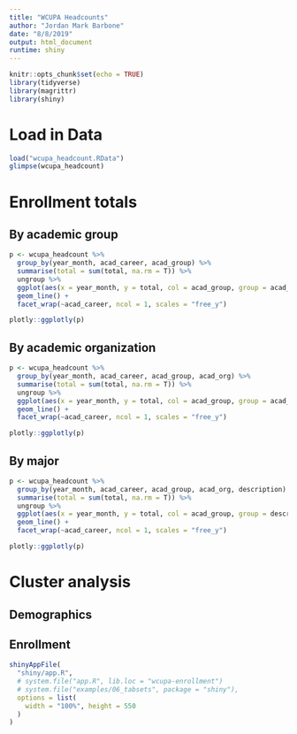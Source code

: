 ```yaml
---
title: "WCUPA Headcounts"
author: "Jordan Mark Barbone"
date: "8/8/2019"
output: html_document
runtime: shiny
---
```


```r
knitr::opts_chunk$set(echo = TRUE)
library(tidyverse)
library(magrittr)
library(shiny)
```

# Load in Data

```r
load("wcupa_headcount.RData")
glimpse(wcupa_headcount)
```

# Enrollment totals {.tabset .tabset-fade .tabset-pills} 

## By academic group

```r
p <- wcupa_headcount %>%
  group_by(year_month, acad_career, acad_group) %>%
  summarise(total = sum(total, na.rm = T)) %>%
  ungroup %>%
  ggplot(aes(x = year_month, y = total, col = acad_group, group = acad_group)) +
  geom_line() +
  facet_wrap(~acad_career, ncol = 1, scales = "free_y")

plotly::ggplotly(p)
```

## By academic organization

```r
p <- wcupa_headcount %>%
  group_by(year_month, acad_career, acad_group, acad_org) %>%
  summarise(total = sum(total, na.rm = T)) %>%
  ungroup %>%
  ggplot(aes(x = year_month, y = total, col = acad_group, group = acad_org)) +
  geom_line() +
  facet_wrap(~acad_career, ncol = 1, scales = "free_y")

plotly::ggplotly(p)
```

## By major

```r
p <- wcupa_headcount %>%
  group_by(year_month, acad_career, acad_group, acad_org, description) %>%
  summarise(total = sum(total, na.rm = T)) %>%
  ungroup %>% 
  ggplot(aes(x = year_month, y = total, col = acad_group, group = description)) +
  geom_line() +
  facet_wrap(~acad_career, ncol = 1, scales = "free_y")

plotly::ggplotly(p)
```

# Cluster analysis

## Demographics

## Enrollment

```r
shinyAppFile(
  "shiny/app.R",
  # system.file("app.R", lib.loc = "wcupa-enrollment")
  # system.file("examples/06_tabsets", package = "shiny"),
  options = list(
    width = "100%", height = 550
  )
)
```


